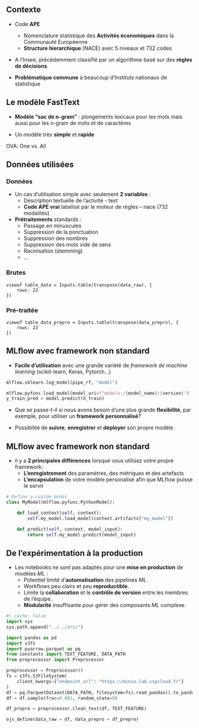 ## Contexte

- Code [**APE**]{.orange}
  - Nomenclature statistique des [**Activités économiques**]{.blue2} dans la Communauté Européenne
  - [**Structure hierarchique**]{.blue2} (NACE) avec 5 niveaux et  732 codes

- A l'Insee, précédemment classifié par un algorithme basé sur des [**règles de décisions**]{.orange} 

- [**Problématique commune**]{.orange} à beaucoup d'Instituts nationaux de statistique

## Le modèle FastText {background-image="../img/diag-fasttext.png" background-size="90%" background-position="50% 90%"}

::: {.nonincremental}

- [**Modèle "sac de n-gram"**]{.orange} : plongements lexicaux pour les mots mais aussi pour les n-gram de mots et de caractères

- Un modèle très [**simple**]{.orange} et [**rapide**]{.orange}

:::

[OVA: One vs. All]{.absolute bottom=20 left=-200 }

## Données utilisées {.scrollable}

::: {.panel-tabset}

### Données 

- Un cas d'utilisation simple avec seulement [**2 variables**]{.orange} :
  - [Description textuelle]{.blue2} de l'activité - [text]{.green2}
  - [**Code APE vrai**]{.blue2} labelisé par le moteur de règles – [nace]{.green2} (732 modalités)

- [**Prétraitements**]{.orange} standards :
  - Passage en minuscules
  - Suppression de la ponctuation
  - Suppression des nombres
  - Suppression des mots vide de sens
  - Racinisation (stemming)
  - ...


### Brutes

```ojs
viewof table_data = Inputs.table(transpose(data_raw), {
    rows: 22
})
```

### Pré-traitée

```ojs
viewof table_data_prepro = Inputs.table(transpose(data_prepro), {
    rows: 22
})
```

:::

## MLflow avec framework non standard

::: {.nonincremental}

:::: {.fragment fragment-index=1}
- [**Facile d'utilisation**]{.orange} avec une grande variété de *framework de machine learning* (scikit-learn, Keras, Pytorch...) 
::::

:::: {.fragment fragment-index=2}
```python
mlflow.sklearn.log_model(pipe_rf, "model")

mlflow.pyfunc.load_model(model_uri=f"models:/{model_name}/{version}")
y_train_pred = model.predict(X_train)

```
::::

:::: {.fragment fragment-index=3}
- Que se passe-t-il si nous avons besoin d'une plus grande [**flexibilité**]{.orange}, par exemple, pour utiliser un [**framework personnalisé**]{.orange}?
::::

:::: {.fragment fragment-index=4}
- Possibilité de [**suivre**]{.orange}, [**enregistrer**]{.orange} et [**déployer**]{.orange} son propre modèle
::::

:::

## MLflow avec framework non standard

::: {.nonincremental}

:::: {.fragment fragment-index=1}
- il y a [**2 principales différences**]{.orange} lorsque vous utilisez votre propre framework:
  - [**L'enregistrement**]{.blue2} des paramètres, des métriques et des artefacts
  - [**L'encapsulation**]{.blue2} de votre modèle personalisé afin que MLflow puisse le servir
::::

:::: {.fragment fragment-index=2}
```python
# Define a custom model
class MyModel(mlflow.pyfunc.PythonModel):

    def load_context(self, context):
        self.my_model.load_model(context.artifacts["my_model"])

    def predict(self, context, model_input):
        return self.my_model.predict(model_input)
```
::::

:::

<!-- By creating a class that inherits from mlflow.pyfunc.PythonModel, you are essentially creating a wrapper around your custom model that allows it to be used with the MLflow platform. The mlflow.pyfunc.PythonModel class provides a standardized interface that makes it easy to integrate your custom model with the rest of the MLflow platform. -->

## De l'expérimentation à la production

- Les notebooks ne sont pas adaptés pour une [**mise en production**]{.orange} de modèles *ML* :
  - Potentiel limité d'[**automatisation**]{.blue2} des pipelines *ML*.
  - Workflows peu clairs et peu [**reproductible**]{.blue2}.
  - Limite la [**collaboration**]{.blue2} et le [**contrôle de version**]{.blue2} entre les membres de l'équipe.
  - [**Modularité**]{.blue2} insuffisante pour gérer des composants *ML* complexe.


```python
#| cache: false
import sys
sys.path.append("../../src/")

import pandas as pd
import s3fs
import pyarrow.parquet as pq
from constants import TEXT_FEATURE, DATA_PATH
from preprocessor import Preprocessor

preprocessor = Preprocessor()
fs = s3fs.S3FileSystem(
    client_kwargs={"endpoint_url": "https://minio.lab.sspcloud.fr"}
)
df = pq.ParquetDataset(DATA_PATH, filesystem=fs).read_pandas().to_pandas()
df = df.sample(frac=0.001, random_state=0)

df_prepro = preprocessor.clean_text(df, TEXT_FEATURE)

ojs_define(data_raw = df, data_prepro = df_prepro)
```
